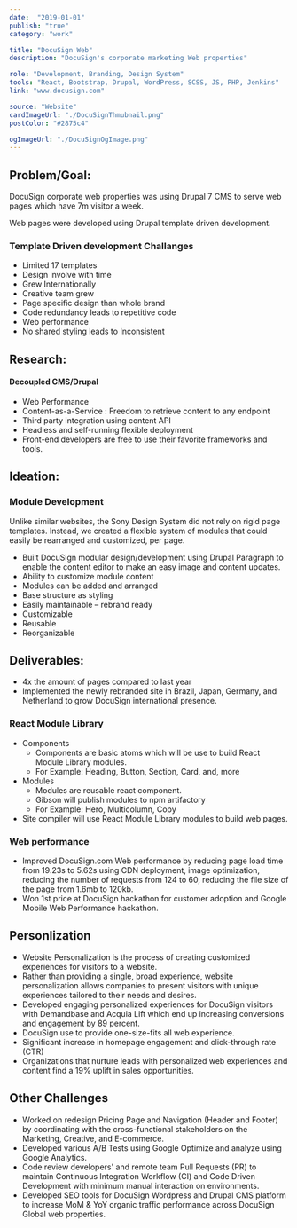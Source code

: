 ```yaml
---
date:  "2019-01-01"
publish: "true" 
category: "work"

title: "DocuSign Web"
description: "DocuSign's corporate marketing Web properties"

role: "Development, Branding, Design System"
tools: "React, Bootstrap, Drupal, WordPress, SCSS, JS, PHP, Jenkins" 
link: "www.docusign.com" 

source: "Website"
cardImageUrl: "./DocuSignThmubnail.png"
postColor: "#2875c4"

ogImageUrl: "./DocuSignOgImage.png"
---
```


## Problem/Goal:

DocuSign corporate web properties was using Drupal 7 CMS to serve web pages which have 7m visitor a week.

Web pages were developed using Drupal template driven development.

### Template Driven development Challanges

- Limited 17 templates  
- Design involve with time
- Grew Internationally
- Creative team grew
- Page specific design than whole brand
- Code redundancy leads to repetitive code
- Web performance
- No shared styling leads to Inconsistent

## Research:

#### Decoupled CMS/Drupal

- Web Performance
- Content-as-a-Service : Freedom to retrieve content to any endpoint
- Third party integration using content API
- Headless and self-running flexible deployment
- Front-end developers are free to use their favorite frameworks and tools.

<ImageWrap srcName="TraditionalVsDecoupledContentManagementSystem" />

## Ideation:

### Module Development

Unlike similar websites, the Sony Design System did not rely on rigid page templates. Instead, we created a flexible system of modules that could easily be rearranged and customized, per page.

- Built DocuSign modular design/development using Drupal Paragraph to enable the content editor to make an easy image and content updates.
- Ability to customize module content
- Modules can be added and arranged
- Base structure as styling 
- Easily maintainable – rebrand ready
- Customizable
- Reusable
- Reorganizable

<ImageWrap srcName="TemplateVsModule" />

## Deliverables:

- 4x the amount of pages compared to last year
- Implemented the newly rebranded site in Brazil, Japan, Germany, and Netherland to grow DocuSign international presence.

### React Module Library

- Components
  - Components are basic atoms which will be use to build React Module Library modules.
  - For Example: Heading, Button, Section, Card, and, more
- Modules
  - Modules are reusable react component.
  - Gibson will publish modules to npm artifactory
  - For Example: Hero, Multicolumn, Copy
- Site compiler will use React Module Library modules to build web pages.

<PhotoGallery variant="DocusignWebReactModuleLibrary" columns={2}/>

<ImageWrap srcName="HtmlVsModuleVsReact" />

### Web performance
  - Improved DocuSign.com Web performance by reducing page load time from 19.23s to 5.62s using CDN deployment, image optimization, reducing the number of requests from 124 to 60, reducing the file size of the page from 1.6mb to 120kb. 
  - Won 1st price at DocuSign hackathon for customer adoption and Google Mobile Web Performance hackathon.

## Personlization
- Website Personalization is the process of creating customized experiences for visitors to a website. 
- Rather than providing a single, broad experience, website personalization allows companies to present visitors with unique experiences tailored to their needs and desires.
- Developed engaging personalized experiences for DocuSign visitors with Demandbase and Acquia Lift which end up increasing conversions and engagement by 89 percent.
- DocuSign use to provide one-size-fits all web experience.
- Significant increase in homepage engagement and click-through rate (CTR)
- Organizations that nurture leads with personalized web experiences and content find a 19% uplift in sales opportunities.

<PhotoGallery variant="DocusignWebPersonlization" columns={2}/>

## Other Challenges

- Worked on redesign Pricing Page and Navigation (Header and Footer) by coordinating with the cross-functional stakeholders on the Marketing, Creative, and E-commerce. 
- Developed various A/B Tests using Google Optimize and analyze using Google Analytics.
- Code review developers' and remote team Pull Requests (PR) to maintain Continuous Integration Workflow (CI) and Code Driven Development with minimum manual interaction on environments.
- Developed SEO tools for DocuSign Wordpress and Drupal CMS platform to increase MoM & YoY organic traffic performance across DocuSign Global web properties.






